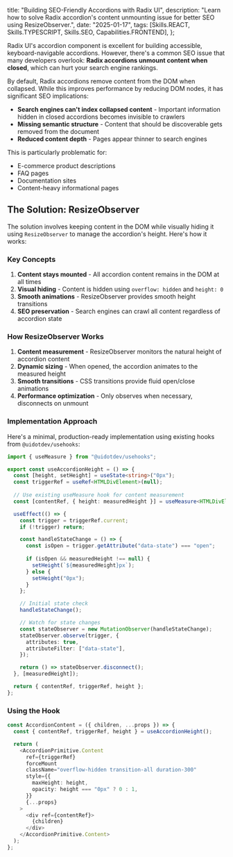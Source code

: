 
  title: "Building SEO-Friendly Accordions with Radix UI",
  description:
    "Learn how to solve Radix accordion's content unmounting issue for better SEO using ResizeObserver.",
  date: "2025-01-17",
  tags: [Skills.REACT, Skills.TYPESCRIPT, Skills.SEO, Capabilities.FRONTEND],
};

Radix UI's accordion component is excellent for building accessible, keyboard-navigable accordions. However, there's a common SEO issue that many developers overlook: **Radix accordions unmount content when closed**, which can hurt your search engine rankings.

<Test/>

By default, Radix accordions remove content from the DOM when collapsed. While this improves performance by reducing DOM nodes, it has significant SEO implications:

- **Search engines can't index collapsed content** - Important information hidden in closed accordions becomes invisible to crawlers
- **Missing semantic structure** - Content that should be discoverable gets removed from the document
- **Reduced content depth** - Pages appear thinner to search engines

This is particularly problematic for:
- E-commerce product descriptions
- FAQ pages
- Documentation sites
- Content-heavy informational pages

## The Solution: ResizeObserver

The solution involves keeping content in the DOM while visually hiding it using `ResizeObserver` to manage the accordion's height. Here's how it works:

### Key Concepts

1. **Content stays mounted** - All accordion content remains in the DOM at all times
2. **Visual hiding** - Content is hidden using `overflow: hidden` and `height: 0`
3. **Smooth animations** - ResizeObserver provides smooth height transitions
4. **SEO preservation** - Search engines can crawl all content regardless of accordion state

### How ResizeObserver Works

1. **Content measurement** - ResizeObserver monitors the natural height of accordion content
2. **Dynamic sizing** - When opened, the accordion animates to the measured height
3. **Smooth transitions** - CSS transitions provide fluid open/close animations
4. **Performance optimization** - Only observes when necessary, disconnects on unmount

### Implementation Approach

Here's a minimal, production-ready implementation using existing hooks from `@uidotdev/usehooks`:

```typescript
import { useMeasure } from "@uidotdev/usehooks";

export const useAccordionHeight = () => {
  const [height, setHeight] = useState<string>("0px");
  const triggerRef = useRef<HTMLDivElement>(null);
  
  // Use existing useMeasure hook for content measurement
  const [contentRef, { height: measuredHeight }] = useMeasure<HTMLDivElement>();

  useEffect(() => {
    const trigger = triggerRef.current;
    if (!trigger) return;

    const handleStateChange = () => {
      const isOpen = trigger.getAttribute("data-state") === "open";
      
      if (isOpen && measuredHeight !== null) {
        setHeight(`${measuredHeight}px`);
      } else {
        setHeight("0px");
      }
    };

    // Initial state check
    handleStateChange();

    // Watch for state changes
    const stateObserver = new MutationObserver(handleStateChange);
    stateObserver.observe(trigger, {
      attributes: true,
      attributeFilter: ["data-state"],
    });

    return () => stateObserver.disconnect();
  }, [measuredHeight]);

  return { contentRef, triggerRef, height };
};
```

### Using the Hook

```typescript
const AccordionContent = ({ children, ...props }) => {
  const { contentRef, triggerRef, height } = useAccordionHeight();

  return (
    <AccordionPrimitive.Content
      ref={triggerRef}
      forceMount
      className="overflow-hidden transition-all duration-300"
      style={{
        maxHeight: height,
        opacity: height === "0px" ? 0 : 1,
      }}
      {...props}
    >
      <div ref={contentRef}>
        {children}
      </div>
    </AccordionPrimitive.Content>
  );
};
```
